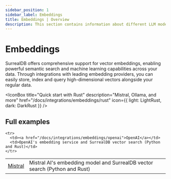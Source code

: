 ```yaml
---
sidebar_position: 1
sidebar_label: Embeddings
title: Embeddings | Overview
description: This section contains information about different LLM models you can use with SurrealDB.
---
```





# Embeddings

SurrealDB offers comprehensive support for vector embeddings, enabling powerful semantic search and machine learning capabilities across your data. Through integrations with leading embedding providers, you can easily store, index and query high-dimensional vectors alongside your regular data.

<Boxes columns={2} wider class="pt-2">
  <IconBox title="Quick start with Python" description="LangChain, Ollama, Mistral, and more" href="/docs/integrations/embeddings/python" icon={{ light: LightPython, dark: DarkPython }} />

  <IconBox title="Quick start with Rust" description="Mistral, Ollama, and more" href="/docs/integrations/embeddings/rust" icon={{ light: LightRust, dark: DarkRust }} />
</Boxes>

## Full examples

<table>
  <tbody>
    <tr>
      <td><a href="/docs/integrations/embeddings/mistral">Mistral</a></td>
      <td>Mistral AI's embedding model and SurrealDB vector search (Python and Rust)</td>
    </tr>

    <tr>
      <td><a href="/docs/integrations/embeddings/openai">OpenAI</a></td>
      <td>OpenAI's embedding service and SurrealDB vector search (Python and Rust)</td>
    </tr>
  </tbody>
</table>
